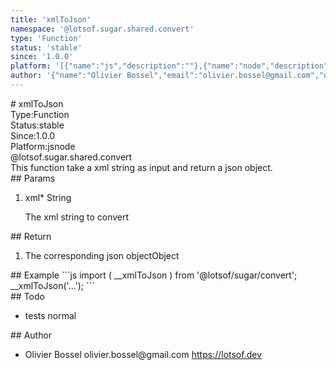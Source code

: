 ```yaml
---
title: 'xmlToJson'
namespace: '@lotsof.sugar.shared.convert'
type: 'Function'
status: 'stable'
since: '1.0.0'
platform: '[{"name":"js","description":""},{"name":"node","description":""}]'
author: '{"name":"Olivier Bossel","email":"olivier.bossel@gmail.com","url":"https://lotsof.dev"}'
---
```

<div class="docmap-mdx">
# xmlToJson
<div class="_metas">
<div class="_type"><span class="_type-label">Type:</span><span class="_type-value">Function</span></div>
<div class="_status"><span class="_status-label">Status:</span><span class="_status-value -stable">stable</span></div>
<div class="_since"><span class="_since-label">Since:</span><span class="_since-value">1.0.0</span></div>
<div class="_platform"><span class="_platform-label">Platform:</span><span class="_platform-value -js">js</span><span class="_platform-value -node">node</span></div>
</div>
<div class="_namespace">@lotsof.sugar.shared.convert</div>
<div class="_description">
This function take a xml string as input and return a json object.
</div>
<div class="_params">
## Params
<ol class="_list">
<li class="_item">
<span class="_name">xml<span class="_required">*</span></span><span class="_default"></span> <span class="_type">String</span>
<p class="_description">The xml string to convert</p>
</li>
</ol>
</div>
<div class="_return">
## Return
<ol class="_list">
<li class="_item">
<span class="_description">The corresponding json object</span><span class="_default"></span><span class="_type">Object</span>
</li>
</ol>
</div>
<div class="_examples">
## Example
```js
import ( __xmlToJson ) from '@lotsof/sugar/convert';
__xmlToJson('...');
```
</div>
<div class="_todo">
## Todo
<ul class="_list">
<li class="_item">
<span class="_description">tests</span>
<span class="_priority -normal">normal</span>
</li>
</ul>
</div>
<div class="_author">
## Author
<ul class="_list">
<li class="_item">
<span class="_name">Olivier Bossel</span>
<span class="_email">olivier.bossel@gmail.com</span>
<a href="https://lotsof.dev" target="_blank" class="_url">https://lotsof.dev</a>
</li>
</ul>
</div>
</div>